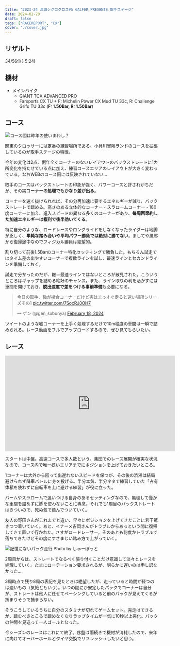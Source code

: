 ```yaml
---
title: "2023-24 茨城シクロクロス#5 GALFER PRESENTS 取手ステージ"
date: 2024-02-20
draft: false
tags: ["RACEREPORT", "CX"]
cover: "./cover.jpg"
---
```


## リザルト

34/56位(-5:24)

## 機材

- メインバイク
  - GIANT TCX ADVANCED PRO
  - Farsports CX TU + F: Michelin Power CX Mud TU 33c, R: Challenge Grifo TU 33c (**F: 1.50Bar, R: 1.50Bar**)

## コース

![コース図は昨年の使いまわし？](./image.png)

関東のクロッサーには定番の練習場所である、小貝川冒険ランドのコースを拡張しているのが取手ステージの特徴。

今年の変化は2点、例年全くコーナーのないレイアウトのバックストレートに1カ所変化を持たせている点に加え、練習コースエリアのレイアウトが大きく変わっている。なおWEBのコース図には反映されていない…

取手のコースはバックストレートの印象が強く、パワーコースと評されがちだが、その実**コーナーの処理でもかなり差が出る**。

コーナーを速く抜けられれば、その分再加速に要するエネルギーが減り、バックストレートで踏める。高さのある立体的なコーナー・スラロームコーナー・180度コーナーに加え、進入スピードの異なる多くのコーナーがあり、**毎周回節約した加速エネルギーは複利で後半効いてくる**。

特に自分のような、ロードレースやロングライドをしなくなったライダーは地脚が乏しく、**単純な踏み合いや平均パワー勝負では絶対に勝てない**。ましてや風邪から復帰途中なのでフィジカル勝負は絶望的。

割り切って前後1.5Barのコーナー特化セッティングで勝負した。もちろん試走ではタイム差の出やすいコーナーで複数ラインを試し、最速ラインとセカンドラインを準備しておく。

試走で分かったのだが、轍＝最速ラインではないところが散見された。こういうところはギャップを詰める絶好のチャンス。また、ライン取りの利を活かすには車間を開けておき、**脱出速度で差をつける事前準備**も必要になる。

<blockquote class="twitter-tweet"><p lang="ja" dir="ltr">今日の取手、轍が複合コーナーだけど実はまっすぐ走ると速い場所シリーズその1 <a href="https://t.co/7SocRJ0OH7">pic.twitter.com/7SocRJ0OH7</a></p>&mdash; ゲン (@gen_sobunya) <a href="https://twitter.com/gen_sobunya/status/1759168720432414853?ref_src=twsrc%5Etfw">February 18, 2024</a></blockquote>

ツイートのような嘘コーナーを上手く処理するだけで10m程度の車間は一瞬で詰められる。レース動画をフルでアップロードするので、ぜひ見てもらいたい。

## レース

<iframe width="560" height="315" src="https://www.youtube.com/embed/PowhOBb6HeY?si=oeaXLb17NIOpUOnI" title="YouTube video player" frameborder="0" allow="accelerometer; autoplay; clipboard-write; encrypted-media; gyroscope; picture-in-picture; web-share" allowfullscreen></iframe>

スタートは中盤。高速コースで多人数という、集団でのレース展開が確実な状況なので、コース内で唯一狭いエリアまでにポジションを上げておきたいところ。

1コーナーは大外から回って出遅れないスピードを保つが、その後の渋滞は結局避けられず降車バトルに身を投げる。半分本気、半分ネタで練習していた「占有体積を使わずに自転車を上に避ける練習」が役に立った。

バームやスラロームで追いつける自身のあるセッティングなので、無理して僅かな車間を詰めずに脚を使わないことに専念。それでも1周目のバックストレートはきついので、死ぬ気で踏んでついていく。

友人の野田さんがこれまでと違い、早々にポジションを上げてきたことに若干驚きつつ着いていく。あと、イナーメ吉岡さんがトラブルからあっという間に復帰してきて置いて行かれた。さすがロードレーサー。そのあとも何度かトラブルで落ちてきたけどその度にすさまじい踏み方で上がっていく。

![記憶にないパック走行 Photo by しゅーぽっと](./DSC00433.JPG)

2周目からは、ストレートでなるべく張り付くことだけ意識して淡々とレースを処理していく。たまにローテーション要求されるが、明らかに遅いのは申し訳なかった…

3周時点で残り8周の表記を見たときは絶望したが、走っていると時間が経つのは速いもの（気絶ともいう）。いつの間にか安定したパックでコーナーは自分が、ストレートは他人に任せてペーシングしていると前のパックが見えてくるが捕まりそうで捕まらない。

そうこうしているうちに自分のスタミナが切れてゲームセット。完走はできるが、踏むべきところで踏めなくなりラップタイムが一気に10秒以上悪化。パックの仲間を見送って一人ゴールとなった。

今シーズンのレースはこれにて終了。序盤は雨続きで機材が消耗したので、来年に向けてオーバーホールとタイヤ交換でリフレッシュしたいと思う。
